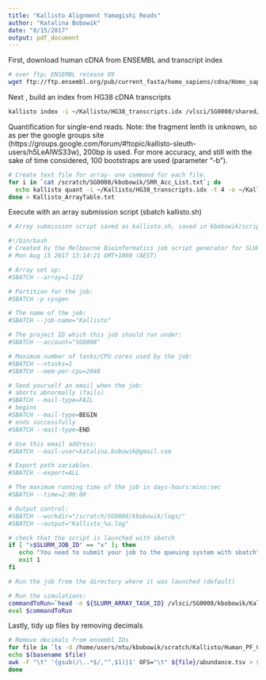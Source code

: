 ```yaml
---
title: "Kallisto Alignment Yamagishi Reads"
author: "Katalina Bobowik"
date: "8/15/2017"
output: pdf_document
---
```


First, download human cDNA from ENSEMBL and transcript index
```bash
# over ftp; ENSEMBL release 89
wget ftp://ftp.ensembl.org/pub/current_fasta/homo_sapiens/cdna/Homo_sapiens.GRCh38.cdna.all.fa.gz
```


Next , build an index from HG38 cDNA transcripts
```bash
kallisto index -i ~/Kallisto/HG38_transcripts.idx /vlsci/SG0008/shared/genomes/hg38/Homo_sapiens.GRCh38.cdna.all.fa.gz
```

Quantification for single-end reads. Note: the fragment lenth is unknown, so as per the google groups site (https://groups.google.com/forum/#!topic/kallisto-sleuth-users/h5LeAlWS33w), 200bp is used. For more accuracy, and still with the sake of time considered, 100 bootstraps are used (parameter "-b").
```bash

# Create text file for array- one command for each file.
for i in `cat /scratch/SG0008/kbobowik/SRR_Acc_List.txt`; do
  echo kallisto quant -i ~/Kallisto/HG38_transcripts.idx -t 4 -o ~/Kallisto/sample_output/Hg38/${i} -b 100 --single -l 200 -s 20 /scratch/SG0008/kbobowik/SRA_Files/${i}.fastq.gz
done > Kallisto_ArrayTable.txt
```

Execute with an array submission script (sbatch kallisto.sh)
```bash

# Array submission script saved as kallisto.sh, saved in kbobowik/scripts folder

#!/bin/bash
# Created by the Melbourne Bioinformatics job script generator for SLURM
# Mon Aug 15 2017 13:14:21 GMT+1000 (AEST)

# Array set up:
#SBATCH --array=1-122

# Partition for the job:
#SBATCH -p sysgen

# The name of the job:
#SBATCH --job-name="Kallisto"

# The project ID which this job should run under:
#SBATCH --account="SG0008"

# Maximum number of tasks/CPU cores used by the job:
#SBATCH --ntasks=1
#SBATCH --mem-per-cpu=2048

# Send yourself an email when the job:
# aborts abnormally (fails)
#SBATCH --mail-type=FAIL
# begins
#SBATCH --mail-type=BEGIN
# ends successfully
#SBATCH --mail-type=END

# Use this email address:
#SBATCH --mail-user=katalina.bobowik@gmail.com

# Export path variables.
#SBATCH --export=ALL

# The maximum running time of the job in days-hours:mins:sec
#SBATCH --time=2:00:00

# Output control:
#SBATCH --workdir="/scratch/SG0008/kbobowik/logs/"
#SBATCH --output="Kallisto_%a.log"

# check that the script is launched with sbatch
if [ "x$SLURM_JOB_ID" == "x" ]; then
   echo "You need to submit your job to the queuing system with sbatch"
   exit 1
fi

# Run the job from the directory where it was launched (default)

# Run the simulations:
commandToRun=`head -n ${SLURM_ARRAY_TASK_ID} /vlsci/SG0008/kbobowik/Kallisto/Kallisto_ArrayTable.txt | tail -n 1`
eval $commandToRun
```

Lastly, tidy up files by removing decimals
```bash

# Remove decimals from ensembl IDs
for file in `ls -d /home/users/ntu/kbobowik/scratch/Kallisto/Human_PF_Combined/*/`; do
echo $(basename $file)
awk -F "\t" '{gsub(/\..*$/,"",$1)}1' OFS="\t" ${file}/abundance.tsv > ${file}/noDecimal_abundance.tsv
done
```
